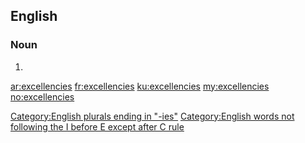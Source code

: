 {{also|Excellencies}}
==English==

===Noun===
{{head|en|plural}}

# {{plural of|excellency|lang=en}}

[[Category:English plurals ending in "-ies"]]
[[Category:English words not following the I before E except after C rule]]

[[ar:excellencies]]
[[fr:excellencies]]
[[ku:excellencies]]
[[my:excellencies]]
[[no:excellencies]]